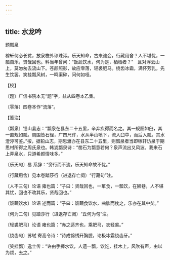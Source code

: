```yaml
---
---
---
```

title: 水龙吟
---



题瓢泉





稼轩何必长贫，放泉檐外琼珠泻。乐天知命，古来谁会，行藏用舍？人不堪忧，一瓢自乐，贤哉回也。料当年曾问：“饭蔬饮水，何为是，栖栖者？”　且对浮云山上，莫匆匆去流山下。苍颜照影，故应零落，轻裘肥马。绕齿冰霜，满怀芳乳，先生饮罢。笑挂瓢风树，一鸣渠碎，问何如哑。





【校】


〔题〕广信书院本无“题”字，兹从四卷本乙集。

〔零落〕四卷本作“流落”。





【笺注】


〔瓢泉〕铅山县志：“瓢泉在县东二十五里，辛弃疾得而名之。其一规圆如臼，其一直规如瓢。周围皆石径，广四尺许，水从半山喷下，流入臼中，而后入瓢。其水澄渟可鉴。”按，据铅山志，期思渡亦在县东二十五里，则瓢泉者当即稼轩访泉于期思村所得之周氏泉也。韩淲瓢泉诗：“凿石为瓢意若何？泉声流出又风波。我来石上弄泉水，只道希颜情味多。”

〔乐天句〕易 系辞：“旁行而不流，乐天知命故不忧。”

〔行藏用舍〕见本卷踏莎行（进退存亡阕）“行藏句”注。

〔人不三句〕论语 雍也篇：“子曰：贤哉回也，一箪食，一瓢饮，在陋巷，人不堪其忧，回也不改其乐，贤哉回也。”

〔饭蔬饮水〕论语 述而篇：“子曰：饭蔬食饮水，曲肱而枕之，乐亦在其中矣。”

〔何为二句〕见踏莎行（进退存亡阕）“丘何为句”注。

〔轻裘肥马〕论语 雍也篇：“赤之适齐也，乘肥马，衣轻裘。”

〔绕齿句〕苏轼 寄高令诗：“诗成锦绣开胸臆，论极冰霜绕齿牙。”

〔笑挂瓢〕逸士传：“许由手捧水饮，人遗一瓢，饮讫，挂木上，风吹有声，由以为烦，去之。”
